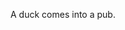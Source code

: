 
A d<span className='highlight'>u</span>ck c<span className='highlight'>o</span>mes into a p<span className='highlight'>u</span>b.
